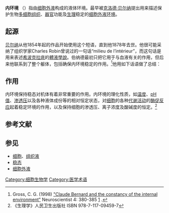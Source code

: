 '''内环境''' （{{lang-en|interior milieu}}）指由[[细胞外液|细胞外液]]构成的液体环境。最早被[[克洛德·贝尔纳|克洛德·贝尔纳]]提出用来描述保护生物[[多细胞|多细胞]][[组织_(生物学)|组织]]、[[器官|器官]]功能及[[生理学|生理]]稳定的[[细胞外液|细胞外液环境]]。

==起源==
[[克洛德·贝尔纳|贝尔纳]]从他1854年起的作品开始使用这个短语，直到他1878年去世。他很可能采纳了组织学家Charles Robin曾说过的一句话“milieu de l’intérieur”，而这句话是用来表述[[希波克拉底|希波克拉底]]的[[體液學說|體液學說]]。伯纳德最初只把它用于与血液有关的作用，但后来他联系到了整个躯体，包括确保内环境稳定的作用。<ref name="Gross">Gross, C. G. (1998) [http://www.princeton.edu/~cggross/Neuroscientist_98_Bernard.pdf "Claude Bernard and the constancy of the internal environment"] {{Wayback|url=http://www.princeton.edu/~cggross/Neuroscientist_98_Bernard.pdf |date=20111117065756 }} Neuroscientist 4: 380-385 [http://nro.sagepub.com/cgi/content/abstract/4/5/380] {{Wayback|url=http://nro.sagepub.com/cgi/content/abstract/4/5/380 |date=20090505015130 }}.</ref>他用如下话语做了总结：

{{quote|对有机体来说，一个稳定的环境是完美的，外部带来的变化都会在瞬间得到代偿及平衡……哪怕他们会变化，这些机制最重要的目的就是保持内部环境的理化环境稳定……内环境的稳定是自由及独立生活的基础。<ref>原文：The fixity of the milieu supposes a perfection of the organism such that the external variations are at each instant compensated for and equilibrated.... All of the vital mechanisms, however varied they may be, have always one goal, to maintain the uniformity of the conditions of life in the internal environment.... The stability of the internal environment is the condition for the free and independent life.</ref><ref>Bernard, C. (1974) ''Lectures on the phenomena common to animals and plants.'' Trans Hoff HE, Guillemin R, Guillemin L, Springfield (IL): Charles C Thomas ISBN 978-0-398-02857-2.</ref>}}

==作用==
内环境保持稳态对机体有着非常重要的作用。内环境的理化性质，如[[温度|温度]]、[[pH值|pH值]]、[[渗透压|渗透压]]以及各种液体成份等的相对恒定状态，对[[细胞|细胞]]的各种[[新陈代谢|代谢活动]]的[[酶促反应|酶促反应]]起着稳定环境的作用，以及保持细胞的渗透压、离子浓度及酸碱度的恒定。<ref>《生理学》人民卫生出版社 ISBN 978-7-117-09459-7</ref>

== 参考文献 ==
{{Reflist|2}}

== 参见 ==
* [[细胞|细胞]]、[[组织液|组织液]]
* [[稳态|稳态]]
* [[细胞外液|细胞外液]]
{{DEFAULTSORT:Milieu interieur}}
[[Category:细胞生物学|Category:细胞生物学]]
[[Category:医学术语|Category:医学术语]]